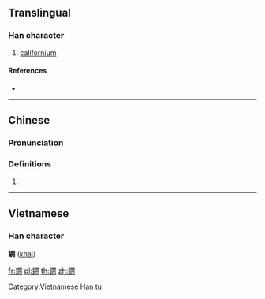 {{character info/new}}
{{also|锎}}
==Translingual==

===Han character===
{{Han char|rn=167|rad=金|as=12|sn=20|four=|canj=CANT|ids=⿰金開}}

# [[californium]]

====References====
* {{Han ref|kx=1323.121|hdz=64259.110|uh=9426|ud=37926}}

----

==Chinese==
{{zh-forms|s=锎}}

===Pronunciation===
{{zh-pron
|m=kāi
|cat=
}}

===Definitions===
{{zh-hanzi}}

# {{rfdef|zh}}

----

==Vietnamese==

===Han character===
'''鐦''' ([[khai]])

[[Category:Vietnamese Han tu]]

[[fr:鐦]]
[[pl:鐦]]
[[th:鐦]]
[[zh:鐦]]